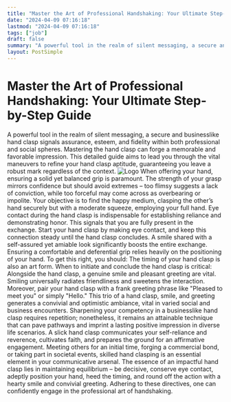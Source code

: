 ```yaml
---
title: "Master the Art of Professional Handshaking: Your Ultimate Step-by-Step Guide"
date: "2024-04-09 07:16:18"
lastmod: "2024-04-09 07:16:18"
tags: ["job"]
draft: false
summary: "A powerful tool in the realm of silent messaging, a secure and businesslike hand clasp signals assurance, esteem, and fidelity within both professional and social spheres. Mastering the hand clasp can forge a memorable and favorable impression. This detailed guide aims to lead you through the vital maneuvers to refine your hand clasp aptitude, guaranteeing you leave a robust mark regardless of the context."
layout: PostSimple
---
```

# Master the Art of Professional Handshaking: Your Ultimate Step-by-Step Guide
A powerful tool in the realm of silent messaging, a secure and businesslike hand clasp signals assurance, esteem, and fidelity within both professional and social spheres. Mastering the hand clasp can forge a memorable and favorable impression. This detailed guide aims to lead you through the vital maneuvers to refine your hand clasp aptitude, guaranteeing you leave a robust mark regardless of the context.
<img alt="Logo" class="lazyImg" data-src="https://cdn.seniorsselection.com/src_image/56c15a65c710a658b1649d6af0a5860a.webp" src="/statics/image/loading.webp"/>
When offering your hand, ensuring a solid yet balanced grip is paramount. The strength of your grasp mirrors confidence but should avoid extremes – too flimsy suggests a lack of conviction, while too forceful may come across as overbearing or impolite. Your objective is to find the happy medium, clasping the other’s hand securely but with a moderate squeeze, employing your full hand.
Eye contact during the hand clasp is indispensable for establishing reliance and demonstrating honor. This signals that you are fully present in the exchange. Start your hand clasp by making eye contact, and keep this connection steady until the hand clasp concludes. A smile shared with a self-assured yet amiable look significantly boosts the entire exchange.
Ensuring a comfortable and deferential grip relies heavily on the positioning of your hand. To get this right, you should:
The timing of your hand clasp is also an art form. When to initiate and conclude the hand clasp is critical:
Alongside the hand clasp, a genuine smile and pleasant greeting are vital. Smiling universally radiates friendliness and sweetens the interaction. Moreover, pair your hand clasp with a frank greeting phrase like "Pleased to meet you" or simply "Hello." This trio of a hand clasp, smile, and greeting generates a convivial and optimistic ambiance, vital in varied social and business encounters.
Sharpening your competency in a businesslike hand clasp requires repetition; nonetheless, it remains an attainable technique that can pave pathways and imprint a lasting positive impression in diverse life scenarios. A slick hand clasp communicates your self-reliance and reverence, cultivates faith, and prepares the ground for an affirmative engagement. Meeting others for an initial time, forging a commercial bond, or taking part in societal events, skilled hand clasping is an essential element in your communicative arsenal. The essence of an impactful hand clasp lies in maintaining equilibrium – be decisive, conserve eye contact, adeptly position your hand, heed the timing, and round off the action with a hearty smile and convivial greeting. Adhering to these directives, one can confidently engage in the professional art of handshaking.
        